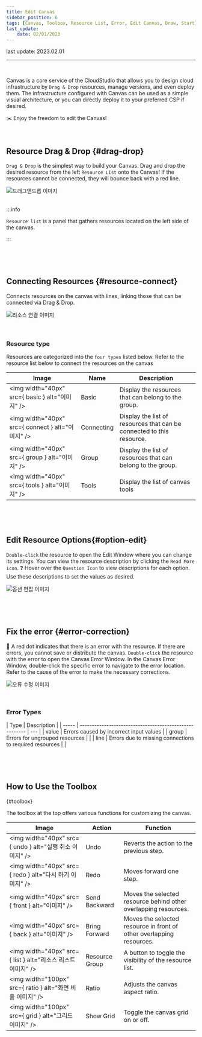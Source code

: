 ```yaml
---
title: Edit Canvas
sidebar_position: 6
tags: [Canvas, Toolbox, Resource List, Error, Edit Canvas, Draw, Start]
last_update:
    date: 02/01/2023
---
```



<span className="theme-doc-version-badge badge badge--secondary">
    last update: 2023.02.01
</span>

<hr />
<br />

Canvas is a <highlight color="#206FD6">core service of the CloudStudio</highlight> that allows you to design cloud infrastructure by `Drag & Drop` resources, manage versions, and even deploy them.
The infrastructure configured with Canvas can be used as a simple visual architecture, or you can directly deploy it to your preferred CSP if desired.

✂️ Enjoy the freedom to edit the Canvas!

<p>&nbsp;</p>

## Resource Drag & Drop {#drag-drop}

`Drag & Drop` is the simplest way to build your Canvas.
Drag and drop the desired resource from the left `Resource List` onto the Canvas!
If the resources cannot be connected, they will bounce back with a red line.

<div className={styles.imgWrap}>
    <img src={dragDrop} alt="드래그앤드롭 이미지" width={800} />
</div>

<br />

:::info

`Resource list` is a panel that gathers resources located on the left side of the canvas.

:::

<p>&nbsp;</p>
<p>&nbsp;</p>

## Connecting Resources {#resource-connect}

Connects resources on the canvas with lines, linking those that can be connected via Drag & Drop.

<div className={styles.imgWrap}>
    <img src={lineConnection} alt="리소스 연결 이미지" width={800} />
</div>

<br />
<br />

### Resource type

Resources are categorized into the `four types` listed below. Refer to the resource list below to connect the resources on the canvas

| Image                                             | Name       | Description                                                           |
| ------------------------------------------------- | ---------- | --------------------------------------------------------------------- |
| <img width="40px" src={ basic } alt="이미지" />   | Basic      | Display the resources that can belong to the group.                   |
| <img width="40px" src={ connect } alt="이미지" /> | Connecting | Display the list of resources that can be connected to this resource. |
| <img width="40px" src={ group } alt="이미지" />   | Group      | Display the list of resources that can belong to the group.           |
| <img width="40px" src={ tools } alt="이미지" />   | Tools      | Display the list of canvas tools                                      |

<p>&nbsp;</p>
<p>&nbsp;</p>

## Edit Resource Options{#option-edit}

`Double-click` the resource to open the Edit Window where you can change its settings.
You can view the resource description by clicking the `Read More icon`.
❓ Hover over the `Question Icon` to view descriptions for each option. Use these descriptions to set the values as desired.

<div className={styles.imgWrap}>
    <img src={edit} alt="옵션 편집 이미지" width={800} />
</div>

<p>&nbsp;</p>
<p>&nbsp;</p>

## Fix the error {#error-correction}

🔴 A red dot indicates that there is an error with the resource. <highlight color="#FF7272">If there are errors, you cannot save or distribute the canvas.</highlight>
`Double-click` the resource with the error to open the Canvas Error Window.
In the Canvas Error Window, double-click the specific error to navigate to the error location. Refer to the cause of the error to make the necessary corrections.

<div className={styles.imgWrap}>
    <img src={error} alt="오류 수정 이미지" width={800} />
</div>

<p>&nbsp;</p>

### Error Types

| Type  | Description                                             |
| ----- | ------------------------------------------------------- | --- |
| value | Errors caused by incorrect input values                 |
| group | Errors for ungrouped resources                          |     |
| line  | Errors due to missing connections to required resources |     |

<p>&nbsp;</p>
<p>&nbsp;</p>

## How to Use the Toolbox

{#toolbox}

The toolbox at the top offers various functions for customizing the canvas.

| Image                                                        | Action         | Function                                                             |
| ------------------------------------------------------------ | -------------- | -------------------------------------------------------------------- |
| <img width="40px" src={ undo } alt="실행 취소 이미지" />     | Undo           | Reverts the action to the previous step.                             |
| <img width="40px" src={ redo } alt="다시 하기 이미지" />     | Redo           | Moves forward one step.                                              |
| <img width="40px" src={ front } alt="이미지" />              | Send Backward  | Moves the selected resource behind other overlapping resources.      |
| <img width="40px" src={ back } alt="이미지" />               | Bring Forward  | Moves the selected resource in front of other overlapping resources. |
| <img width="40px" src={ list } alt="리소스 리스트 이미지" /> | Resource Group | A button to toggle the visibility of the resource list.              |
| <img width="100px" src={ ratio } alt="화면 비율 이미지" />   | Ratio          | Adjusts the canvas aspect ratio.                                     |
| <img width="100px" src={ grid } alt="그리드 이미지" />       | Show Grid      | Toggle the canvas grid on or off.                                    |
